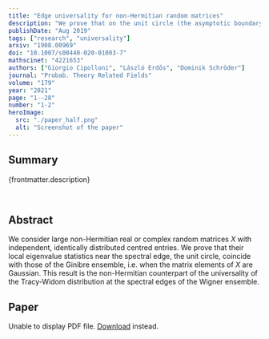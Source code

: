 ```yaml
---
title: "Edge universality for non-Hermitian random matrices"
description: "We prove that on the unit circle (the asymptotic boundary of the spectrum) the local eigenvalue statistics on non-Hermitian random matrices with IID entries are universal."
publishDate: "Aug 2019"
tags: ["research", "universality"]
arxiv: "1908.00969"
doi: "10.1007/s00440-020-01003-7"
mathscinet: "4221653"
authors: ["Giorgio Cipolloni", "László Erdős", "Dominik Schröder"]
journal: "Probab. Theory Related Fields"
volume: "179"
year: "2021"
page: "1--28"
number: "1-2"
heroImage:
  src: "./paper_half.png"
  alt: "Screenshot of the paper"
---
```



## Summary

{frontmatter.description}

<br />

## Abstract

We consider large non-Hermitian real or complex random matrices $X$ with independent, identically distributed centred entries. We prove that their local eigenvalue statistics near the spectral edge, the unit circle, coincide with those of the Ginibre ensemble, i.e. when the matrix elements of $X$ are Gaussian. This result is the non-Hermitian counterpart of the universality of the Tracy-Widom distribution at the spectral edges of the Wigner ensemble.

## Paper

<object data={paper} type="application/pdf" width="100%" height="800px">
	<p>
		Unable to display PDF file.
		<a href={`https://arxiv.com/pdf/${frontmatter.arxiv}.pdf`}>Download</a>
		instead.
	</p>
</object>
